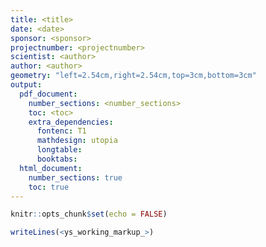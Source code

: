 ```yaml
---
title: <title>
date: <date>
sponsor: <sponsor>
projectnumber: <projectnumber>
scientist: <author>
author: <author>
geometry: "left=2.54cm,right=2.54cm,top=3cm,bottom=3cm"
output:
  pdf_document:
    number_sections: <number_sections>
    toc: <toc>
    extra_dependencies:
      fontenc: T1
      mathdesign: utopia
      longtable:
      booktabs:
  html_document:
    number_sections: true
    toc: true
---
```


```r
knitr::opts_chunk$set(echo = FALSE)
```

```r
writeLines(<ys_working_markup_>)
```

